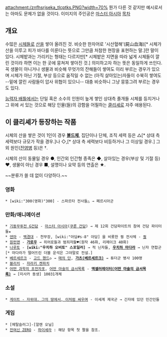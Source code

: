 attachment:/znfhsrjseka_tlcptks.PNG?width=70%
뭔가 다른 것 같지만 예시로서는 아마도 문제가 없을 것이다.
이미지의 주인공은 [[마스터 아시아]]
[[목차]]

== 개요 ==
수많은 [[시체]]들로 [[산]]을 쌓아 올려진 것. 비슷한 한자어로 '시산혈해'(屍山血海)[* 시체가 산을 이루고 피가 바다를 이룬다는 뜻으로 그만큼 처참한 현장을 표현하는 말.]란 말이 있다. 시체밭과는 가리키는 형태는 다르지만[* 시체밭은 지면을 따라 넓게 시체들이 깔린 것이라 하면 이는 한 곳에 뭉쳐져 쌓아진 것.] 의미하고자 하는 뜻은 동일하게 쓰인다. 꼭 생물이 아니거나 생물과 비슷해 무엇가의 잔해들이 쌓여도 이리 부르는 경우가 있으며 시체가 아닌 기절, 부상 등으로 움직일 수 없는 (아직 살아있는)자들이 수북히 쌓여도 --밑에 깔린 사람들이 압사 위협이 있으니-- 대충 비슷하니 그냥 뭉뚱그려 부르는 경우도 있다.

[[능력자 배틀]]에서는 단일 혹은 소수의 인원이 높게 쌓인 상대측 졸개들 시체를 등지거나 그 위에 서 있는 것으로 해당 인물(들)의 강함을 어필하는 [[클리셰]]로 자주 애용된다.

== 이 클리셰가 등장하는 작품 ==
시체의 산을 쌓은 것이 1인이 경우 '''[[볼드]]체''', 집단이나 단체, 조직 세력 등은 △[* 상대 측 세력보다 규모가 작을 경우.]나 ◇,[* 상대 측 세력보다 비등하거나 그 이상일 경우.] 그 외 원인([[전염병]] 등)은 †.

시체의 산이 동물일 경우 ●, 인간외 인간형 종족은 ◆, 살아있는 경우(부상 및 기절 등) ♥, 생물이 아닌 경우 ■, 설명이나 요약 등의 연출은 ★.

~~분류가 쓸 데 없이 다양하다.~~
=== 영화 ===
 * [wiki:"300(영화)"300] - 스파르타 전사들△ → 페르시아군

=== 만화/애니메이션 ===
 * [[기동무투전 G건담]] - [[마스터 아시아]]([[쿠론 건담]]) → 제 12회 건담파이트의 참여 건담 파이터들★
 * [[덴마]] - [[백경대]] - 천무장, [wiki:"아담#s-8" 아담] 을 비롯한 퀑 전사체 - [[퀑]]
 * [[원펀맨]] - '''[[가로우(원펀맨)|가로우]]''' → 히어로들과 범죄자들♥(원작 46화, 리메이크 40화)
 * [[나루토]] - '''[wiki:"우치하 오비토" 스포일러]''' → 적 닌자들, '''[[우치하 마다라]]''' → 닌자 연합군[* 마다라가 떨어뜨린 더블 운석은 그야말로 전설.]
 * [[베르세르크]] - [[고드 핸드]]◇ → [[매의 단]], '''[[가츠(베르세르크)]]''' → 튜더군 병사 100명
 * [[블리치]] - [[자라키 켄파치]]
 * [[어떤 과학의 초전자포]], [[어떤 마술의 금서목록]] - '''[[액셀러레이터(어떤 마술의 금서목록)]]''' → [미사카 동생] 10031개체
=== 소설 ===
 * [[게이트 - 자위대. 그의 땅에서, 이처럼 싸우며]] - 이세계 제국군 → 긴자에 있던 민간인들

=== 게임 ===
 * [메탈슬러그]-[알렌 오닐]
 * [[전여신 ZERO]] - [[하이셰라]] : 해당 항목 첫 짤을 참조.
